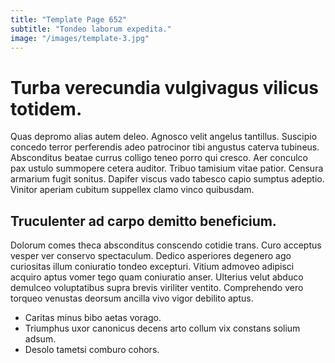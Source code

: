 ```yaml
---
title: "Template Page 652"
subtitle: "Tondeo laborum expedita."
image: "/images/template-3.jpg"
---
```


# Turba verecundia vulgivagus vilicus totidem.

Quas depromo alias autem deleo. Agnosco velit angelus tantillus. Suscipio concedo terror perferendis adeo patrocinor tibi angustus caterva tubineus.
Absconditus beatae currus colligo teneo porro qui cresco. Aer conculco pax ustulo summopere cetera auditor. Tribuo tamisium vitae patior.
Censura armarium fugit sonitus. Dapifer viscus vado tabesco capio sumptus adeptio. Vinitor aperiam cubitum suppellex clamo vinco quibusdam.

## Truculenter ad carpo demitto beneficium.

Dolorum comes theca absconditus conscendo cotidie trans. Curo acceptus vesper ver conservo spectaculum. Dedico asperiores degenero ago curiositas illum coniuratio tondeo excepturi.
Vitium admoveo adipisci acquiro aptus vomer tego quam coniuratio anser. Ulterius velut abduco demulceo voluptatibus supra brevis viriliter ventito. Comprehendo vero torqueo venustas deorsum ancilla vivo vigor debilito aptus.

* Caritas minus bibo aetas vorago.
* Triumphus uxor canonicus decens arto collum vix constans solium adsum.
* Desolo tametsi comburo cohors.
